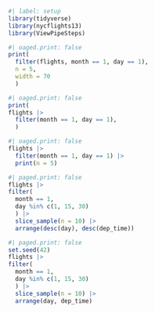 
```r
#| label: setup
library(tidyverse)
library(nycflights13)
library(ViewPipeSteps)
```



```r
#| oaged.print: false
print(
  filter(flights, month == 1, day == 1),
  n = 5, 
  width = 70
  )
```

```r
#| oaged.print: false
print(
flights |> 
  filter(month == 1, day == 1),
  )
```

```r
#| oaged.print: false
flights |>
  filter(month == 1, day == 1) |> 
  print(n = 5)
```

```r
#| paged.print: false
flights |> 
filter( 
  month == 1, 
  day %in% c(1, 15, 30)
  ) |> 
  slice_sample(n = 10) |> 
  arrange(desc(day), desc(dep_time))
```
```r
#| paged.print: false
set.seed(42)
flights |> 
filter( 
  month == 1, 
  day %in% c(1, 15, 30)
  ) |> 
  slice_sample(n = 10) |> 
  arrange(day, dep_time)
```



